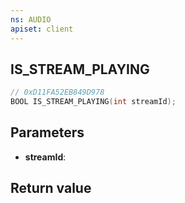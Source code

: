 ```yaml
---
ns: AUDIO
apiset: client
---
```

## IS_STREAM_PLAYING

```c
// 0xD11FA52EB849D978
BOOL IS_STREAM_PLAYING(int streamId);
```


## Parameters
* **streamId**:

## Return value